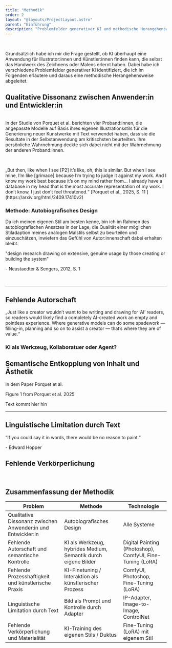 ```yaml
---
title: "Methodik"
order: 2
layout: "@layouts/ProjectLayout.astro"
parent: "Einführung"
description: "Problemfelder generativer KI und methodische Herangehensweise"
---
```



<br />

Grundsätzlich habe ich mir die Frage gestellt, ob KI überhaupt eine Anwendung für Illustrator:innen und Künstler:innen finden kann, die selbst das Handwerk des Zeichnens oder Malens erlernt haben. Dabei habe ich verschiedene Problemfelder generativer KI identifiziert, die ich im Folgenden erläutere und daraus eine methodische Herangehensweise abgeleitet.

## Qualitative Dissonanz zwischen Anwender:in und Entwickler:in
<br />

<div class="grid grid-cols-1 md:grid-cols-2 gap-4">
  <div class="">In der Studie von Porquet et al. berichten vier Proband:innen, die angepasste Modelle
auf Basis ihres eigenen Illustrationsstils für die Generierung neuer Kunstwerke mit
Text verwendet haben, dass sie die Resultate in der Selbstanwendung am kritischsten
beurteilten. Ihre persönliche Wahrnehmung deckte sich dabei nicht mit der
Wahrnehmung der anderen Proband:innen.</div>


<Reference 
  title="Copying style, Extracting value: Illustrators’ Perception of AI Style Transfer and its Impact on Creative Labor" 
  authors="Porquet, J., Wang, S., & Chilton, L. B." 
  year="2025" 
  link="https://arxiv.org/html/2409.17410v2" />

</div>

<br /> 

<p class="quote">„But then, like when I see [P2] it’s like, oh, this is similar. But when I see mine, I’m like [grimace] because I’m trying to judge it against my work. And I know my work best because it’s on my mind rather from… I already have a database in my head that is the most accurate representation of my work. I don’t know, I just don’t feel threatened.“  [Porquet et al., 2025, S. 11 ](https://arxiv.org/html/2409.17410v2)</p>


### Methode: Autobiografisches Design

Da ich meinen eigenen Stil am besten kenne, bin ich im Rahmen des autobiografischen
Ansatzes in der Lage, die Qualität einer möglichen Stiladaption meines analogen
Malstils selbst zu beurteilen und einzuschätzen, inwiefern das Gefühl von
Autor:innenschaft dabei erhalten bleibt.

<p class="text-2xl quote">"design research drawing on extensive, genuine usage by those creating or building the system"</p>
<p class="text-right italic">- Neustaedter & Sengers, 2012, S. 1</p>

<br /> 

----

## Fehlende Autorschaft

<p class="quote">„Just like a creator wouldn’t want to be writing and drawing for ‘AI’ readers, so
readers would likely find a completely AI-created work an empty and pointless
experience. Where generative models can do some spadework — filling-in,
planning and so on to assist a creator — that’s where they are of value.“</p>

### KI als Werkzeug, Kollaboratuer oder Agent? 

## Semantische Entkopplung von Inhalt und Ästhetik

<div class="grid grid-cols-1 md:grid-cols-2 gap-4">
  <div class="">In dem Paper Porquet et al. </div>


<div class="text-center">
  <p class="">Figure 1 from Porquet et al. 2025</p>
  </div>

</div>


<div class="grid">
<p>Text kommt hier hin</p>

</div>

----

## Linguistische Limitation durch Text


<q class="italic text-2xl">If you could say it in words,
there would be no reason to paint.</q><br />
<p class="text-right italic">- Edward Hopper</p>

## Fehlende Verkörperlichung

<br />

## Zusammenfassung der Methodik

| Problem | Methode | Technologie |  
| ------------------------------------------------------------ | -------------------------------------------------------------- | --------------------------------------------------------- |  
| Qualitative Dissonanz zwischen Anwender:in und Entwickler:in | Autobiografisches Design | Alle Systeme |  
| Fehlende Autorschaft und semantische Kontrolle | KI als Werkzeug, hybrides Medium, Semantik durch eigene Bilder | Digital Painting (Photoshop), ComfyUI, Fine-Tuning (LoRA) |  
| Fehlende Prozesshaftigkeit und künstlerische Praxis | KI-Finetuning / Interaktion als künstlerischer Prozess | ComfyUI, Photoshop, Fine-Tuning (LoRA) |  
| Linguistische Limitation durch Text | Bild als Prompt und Kontrolle durch Adapter | IP-Adapter, Image-to-Image, ControlNet |  
| Fehlende Verkörperlichung und Materialität | KI-Training des eigenen Stils / Duktus | Fine-Tuning (LoRA) mit eigenem Stil |